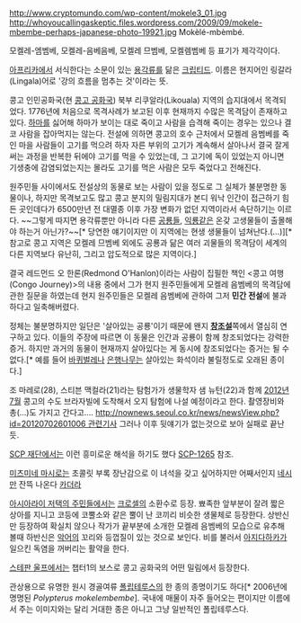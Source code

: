 http://www.cryptomundo.com/wp-content/mokele3_01.jpg
http://whoyoucallingaskeptic.files.wordpress.com/2009/09/mokele-mbembe-perhaps-japanese-photo-19921.jpg
Mokèlé-mbèmbé. 

모켈레-엠벰베, 모켈레-음베음베, 모켈레 므벰베, 모켈렘벰베 등 표기가 제각각이다.

[[아프리카]]에서 서식한다는 소문이 있는 [[용각류]]를 닮은 [[크립티드]]. 이름은 현지어인 링갈라(Lingala)어로 '강의 흐름을 멈추는 것'이라는 뜻.

콩고 인민공화국(현 [[콩고 공화국]]) 북부 리쿠알라(Likouala) 지역의 습지대에서 목격되었다. 1776년에 처음으로 목격사례가 보고된 이후 현재까지 수많은 목격담이 존재하고 있다. [[하마]]를 싫어해 하마가 보이는 대로 죽이고 사람을 습격해 죽이는 경우는 있으나 결코 사람을 잡아먹지는 않는다. 전설에 의하면 콩고의 호수 근처에서 모켈레 음벰베를 죽인 마을 사람들이 고기를 먹으려 하자 자른 부위의 고기가 계속해서 살아나서 결국 잘게 써는 과정을 반복한 뒤에야 고기를 먹을 수 있었는데, 그 고기에 독이 있었는지 아니면 기생충에 감염되었는지는 몰라도 고기를 먹은 사람은 모두 죽었다고 전해진다.

원주민들 사이에서도 전설상의 동물로 보는 사람이 있을 정도로 그 실체가 불분명한 동물이나, 하지만 목격보고도 많고 콩고 분지의 밀림지대가 본디 워낙 인간이 접근하기 힘든 곳인데다가 6500만년 전 대멸종 이후 가장 변화가 없던 지역이라서 속단하기는 이르다. ~~그렇게 따지면 용각류뿐만 아니라 다른 [[공룡]]들, [[익룡]]같은 온갖 고생물들이 출몰해야 하는거 아닌가?~~[* 당연한 얘기이지만 이 지역에는 현생 생물들이 넘쳐난다.(...)][* 참고로 콩고 지역은 모켈레 므벰베 외에도 공룡과 닮은 여러 괴물들의 목격담이 세계의 다른 지역보다 유난히, 그리고 압도적으로 많은 지역이다.]

결국 레드먼드 오 한론(Redmond O'Hanlon)이라는 사람이 집필한 책인 <콩고 여행(Congo Journey)>의 내용 중에서 그가 현지 원주민들에게 모켈레 음벰베의 목격담에 관한 질문을 하였는데 현지 원주민들은 모켈레 음벰베에 관하여 그저 '''민간 전설'''에 불과하다고 일축해버렸다.

정체는 불분명하지만 일단은 '살아있는 공룡'이기 때문에 왠지 '''[[창조설]]'''쪽에서 열심히 연구하고 있다. 이들의 주장에 따르면 이 동물은 인간과 공룡이 함께 창조되었다는 강력한 증거. 하지만 과거의 동물이 현재까지 살아있다는 게 동시에 창조되었다는 증거는 될 수 없다.[* 예를 들어 [[바퀴벌레]]나 [[은행나무]]는 살아있는 화석이라 불릴정도로 오래된 종이다.]

조 마레로(28), 스티븐 맥컬라(21)라는 탐험가가 생물학자 샘 뉴턴(22)과 함께 [[2012년]] [[7월]] 콩고의 수도 브라자빌에 도착해서 오지 탐험에 나설 예정이라고 한다. 촬영장비와 총(…)도 가지고 간다고…. [[http://nownews.seoul.co.kr/news/newsView.php?id=20120702601006 관련기사]] 그러나 이후 뒷얘기가 없는것으로 보아 실패로 끝난듯.

[[SCP 재단]]에서는 이런 흥미로운 해석을 하기도 했다 [[SCP-1265]] 참조.

[[미츠미네 마시로]]는 초콜릿 부록 장난감으로 이 녀석을 갖고 싶어하지만 어째서인지 [[네시]]만 잔뜩 나온다 [[카더라]]

[[아시아라이 저택의 주민들]]에서는 [[크로셀]]의 소환수로 등장. 뾰족한 앞부분이 잘려 짧은 상아를 지니고 코등에 코뿔소와 같은 뿔이 난 코끼리 비슷한 생물체로 등장한다. 상반신만 등장하여 확실치 않으나 작가가 끝부분에 소개한 모켈레 음벰베의 모습으로 유추해 볼때 하반신은 [[악어]]의 꼬리와 등껍질이 있는 것으로 보인다. 비를 불러서 [[아지다하카]]가 일으킨 독염을 꺼버리는 활약을 한다.

[[스테판 울프]]에서는 챕터1의 보스로 콩고 공화국의 어떤 밀림에서 등장한다.

관상용으로 유명한 원시 경골여류 [[폴립테루스]]의 한 종의 종명이기도 하다[* 2006년에 명명된 ''Polypterus mokelembembe'']. 국내에 매물이 자주 들어오는 편이지만 이름에서 주는 이미지와는 달리 거대한 종은 아니고 그냥 일반적인 폴립테루스다.
